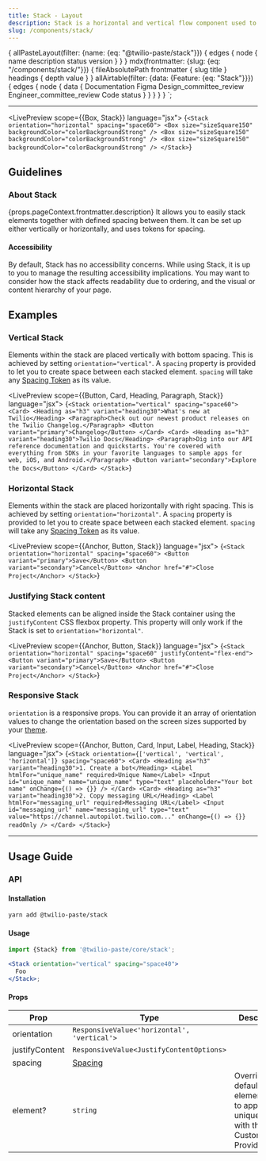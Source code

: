 ```yaml
---
title: Stack - Layout
description: Stack is a horizontal and vertical flow component used to create space between components.
slug: /components/stack/
---
```



  {
    allPasteLayout(filter: {name: {eq: "@twilio-paste/stack"}}) {
      edges {
        node {
          name
          description
          status
          version
        }
      }
    }
    mdx(frontmatter: {slug: {eq: "/components/stack/"}}) {
      fileAbsolutePath
      frontmatter {
        slug
        title
      }
      headings {
        depth
        value
      }
    }
    allAirtable(filter: {data: {Feature: {eq: "Stack"}}}) {
      edges {
        node {
          data {
            Documentation
            Figma
            Design_committee_review
            Engineer_committee_review
            Code
            status
          }
        }
      }
    }
  }
`;

<NormalizedComponentHeader
  categoryRoute={SidebarCategoryRoutes.COMPONENTS}
  githubUrl="https://github.com/twilio-labs/paste/tree/main/packages/paste-core/layout/stack"
  storybookUrl="/?path=/story/layout-stack--stack"
  data={props.data}
/>

---

<contentwrapper>

<PageAside data={props.data.mdx} />

<content>

<LivePreview scope={{Box, Stack}} language="jsx">
  {`<Stack orientation="horizontal" spacing="space60">
  <Box size="sizeSquare150" backgroundColor="colorBackgroundStrong" />
  <Box size="sizeSquare150" backgroundColor="colorBackgroundStrong" />
  <Box size="sizeSquare150" backgroundColor="colorBackgroundStrong" />
</Stack>`}
</LivePreview>

## Guidelines

### About Stack

<Paragraph>
  {props.pageContext.frontmatter.description} It allows you to easily stack elements together with defined spacing
  between them. It can be set up either vertically or horizontally, and uses tokens for spacing.
</Paragraph>

#### Accessibility

By default, Stack has no accessibility concerns. While using Stack, it is up to you to manage the resulting
accessibility implications. You may want to consider how the stack affects readability due to ordering, and
the visual or content hierarchy of your page.

## Examples

### Vertical Stack

Elements within the stack are placed vertically with bottom spacing. This is achieved by setting
`orientation="vertical"`. A `spacing` property is provided to let you to create space between each stacked element.
`spacing` will take any [Spacing Token](/tokens#spacings) as its value.

<LivePreview scope={{Button, Card, Heading, Paragraph, Stack}} language="jsx">
  {`<Stack orientation="vertical" spacing="space60">
  <Card>
    <Heading as="h3" variant="heading30">What's new at Twilio</Heading>
    <Paragraph>Check out our newest product releases on the Twilio Changelog.</Paragraph>
    <Button variant="primary">Changelog</Button>
  </Card>
  <Card>
    <Heading as="h3" variant="heading30">Twilio Docs</Heading>
    <Paragraph>Dig into our API reference documentation and quickstarts. You're covered with everything from SDKs in your favorite languages to sample apps for web, iOS, and Android.</Paragraph>
    <Button variant="secondary">Explore the Docs</Button>
  </Card>
</Stack>`}
</LivePreview>

### Horizontal Stack

Elements within the stack are placed horizontally with right spacing. This is achieved by setting
`orientation="horizontal"`. A `spacing` property is provided to let you to create space between each stacked element.
`spacing` will take any [Spacing Token](/tokens#spacings) as its value.

<LivePreview scope={{Anchor, Button, Stack}} language="jsx">
  {`<Stack orientation="horizontal" spacing="space60">
  <Button variant="primary">Save</Button>
  <Button variant="secondary">Cancel</Button>
  <Anchor href="#">Close Project</Anchor>
</Stack>`}
</LivePreview>

### Justifying Stack content

Stacked elements can be aligned inside the Stack container using the `justifyContent` CSS flexbox property. This property
will only work if the Stack is set to `orientation="horizontal"`.

<LivePreview scope={{Anchor, Button, Stack}} language="jsx">
  {`<Stack orientation="horizontal" spacing="space60" justifyContent="flex-end">
  <Button variant="primary">Save</Button>
  <Button variant="secondary">Cancel</Button>
  <Anchor href="#">Close Project</Anchor>
</Stack>`}
</LivePreview>

### Responsive Stack

`orientation` is a responsive props. You can provide it an array of orientation
values to change the orientation based on the screen sizes supported by your [theme](/theme/#theme-provider).

<LivePreview scope={{Anchor, Button, Card, Input, Label, Heading, Stack}} language="jsx">
  {`<Stack orientation={['vertical', 'vertical', 'horizontal']} spacing="space60">
  <Card>
    <Heading as="h3" variant="heading30">1. Create a bot</Heading>
    <Label htmlFor="unique_name" required>Unique Name</Label>
    <Input id="unique_name" name="unique_name" type="text" placeholder="Your bot name" onChange={() => {}} />
  </Card>
  <Card>
    <Heading as="h3" variant="heading30">2. Copy messaging URL</Heading>
    <Label htmlFor="messaging_url" required>Messaging URL</Label>
    <Input id="messaging_url" name="messaging_url" type="text" value="https://channel.autopilot.twilio.com..." onChange={() => {}} readOnly />
  </Card>
</Stack>`}
</LivePreview>

---

## Usage Guide

### API

#### Installation

```bash
yarn add @twilio-paste/stack
```

#### Usage

```jsx
import {Stack} from '@twilio-paste/core/stack';

<Stack orientation="vertical" spacing="space40">
  Foo
</Stack>;
```

#### Props

| Prop           | Type                                        | Description                                                                               | Default |
| -------------- | ------------------------------------------- | ----------------------------------------------------------------------------------------- | ------- |
| orientation    | `ResponsiveValue<'horizontal', 'vertical'>` |                                                                                           | null    |
| justifyContent | `ResponsiveValue<JustifyContentOptions>`    |                                                                                           | null    |
| spacing        | [Spacing](/tokens/list/#spacings)           |                                                                                           | null    |
| element?       | `string`                                    | Overrides the default element name to apply unique styles with the Customization Provider | 'STACK' |

<ChangelogRevealer>
  <Changelog />
</ChangelogRevealer>

</content>

</contentwrapper>
